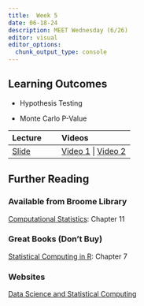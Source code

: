 ```yaml
---
title:  Week 5
date: 06-18-24
description: MEET Wednesday (6/26)
editor: visual
editor_options: 
  chunk_output_type: console
---
```


## Learning Outcomes

-   Hypothesis Testing

-   Monte Carlo P-Value

| Lecture                                                | Videos                                                                             |
|:----------------------------|:------------------------------------------|
| [Slide](http://m497.inqs.info/lectures/5#/title-slide) | [Video 1](https://youtu.be/BZZXxfAl7_g) \| [Video 2](https://youtu.be/a2ppggFdOt8) |

## Further Reading

### Available from Broome Library

[Computational Statistics](https://link-springer-com.ezproxy.csuci.edu/book/10.1007/978-0-387-98144-4): Chapter 11

### Great Books (Don't Buy)

[Statistical Computing in R](https://www.routledge.com/Statistical-Computing-with-R-Second-Edition/Rizzo/p/book/9781466553323): Chapter 7

### Websites

[Data Science and Statistical Computing](https://www.louisaslett.com/Courses/DSSC/notes/monte-carlo-testing.html)
